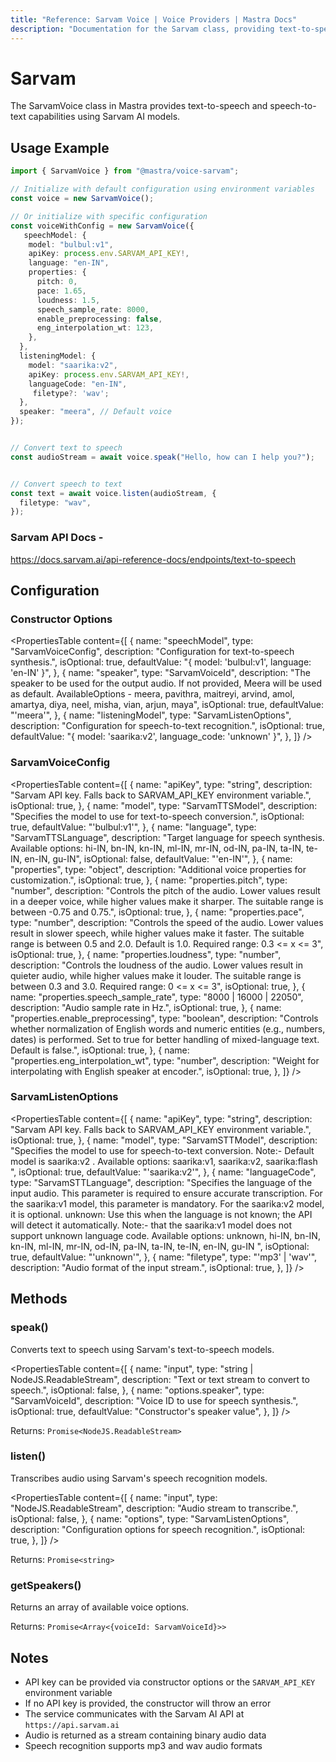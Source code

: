 ```yaml
---
title: "Reference: Sarvam Voice | Voice Providers | Mastra Docs"
description: "Documentation for the Sarvam class, providing text-to-speech and speech-to-text capabilities."
---
```


# Sarvam

The SarvamVoice class in Mastra provides text-to-speech and speech-to-text capabilities using Sarvam AI models.

## Usage Example

```typescript
import { SarvamVoice } from "@mastra/voice-sarvam";

// Initialize with default configuration using environment variables
const voice = new SarvamVoice();

// Or initialize with specific configuration
const voiceWithConfig = new SarvamVoice({
   speechModel: {
    model: "bulbul:v1",
    apiKey: process.env.SARVAM_API_KEY!,
    language: "en-IN",
    properties: {
      pitch: 0,
      pace: 1.65,
      loudness: 1.5,
      speech_sample_rate: 8000,
      enable_preprocessing: false,
      eng_interpolation_wt: 123,
    },
  },
  listeningModel: {
    model: "saarika:v2",
    apiKey: process.env.SARVAM_API_KEY!,
    languageCode: "en-IN",
     filetype?: 'wav';
  },
  speaker: "meera", // Default voice
});


// Convert text to speech
const audioStream = await voice.speak("Hello, how can I help you?");


// Convert speech to text
const text = await voice.listen(audioStream, {
  filetype: "wav",
});
```

### Sarvam API Docs -

https://docs.sarvam.ai/api-reference-docs/endpoints/text-to-speech

## Configuration

### Constructor Options

<PropertiesTable
  content={[
    {
      name: "speechModel",
      type: "SarvamVoiceConfig",
      description: "Configuration for text-to-speech synthesis.",
      isOptional: true,
      defaultValue: "{ model: 'bulbul:v1', language: 'en-IN' }",
    },
    {
      name: "speaker",
      type: "SarvamVoiceId",
      description:
        "The speaker to be used for the output audio. If not provided, Meera will be used as default. AvailableOptions - meera, pavithra, maitreyi, arvind, amol, amartya, diya, neel, misha, vian, arjun, maya",
      isOptional: true,
      defaultValue: "'meera'",
    },
    {
      name: "listeningModel",
      type: "SarvamListenOptions",
      description: "Configuration for speech-to-text recognition.",
      isOptional: true,
      defaultValue: "{ model: 'saarika:v2', language_code: 'unknown' }",
    },
  ]}
/>

### SarvamVoiceConfig

<PropertiesTable
  content={[
    {
      name: "apiKey",
      type: "string",
      description:
        "Sarvam API key. Falls back to SARVAM_API_KEY environment variable.",
      isOptional: true,
    },
    {
      name: "model",
      type: "SarvamTTSModel",
      description: "Specifies the model to use for text-to-speech conversion.",
      isOptional: true,
      defaultValue: "'bulbul:v1'",
    },
    {
      name: "language",
      type: "SarvamTTSLanguage",
      description:
        "Target language for speech synthesis. Available options: hi-IN, bn-IN, kn-IN, ml-IN, mr-IN, od-IN, pa-IN, ta-IN, te-IN, en-IN, gu-IN",
      isOptional: false,
      defaultValue: "'en-IN'",
    },
    {
      name: "properties",
      type: "object",
      description: "Additional voice properties for customization.",
      isOptional: true,
    },
    {
      name: "properties.pitch",
      type: "number",
      description:
        "Controls the pitch of the audio. Lower values result in a deeper voice, while higher values make it sharper. The suitable range is between -0.75 and 0.75.",
      isOptional: true,
    },
    {
      name: "properties.pace",
      type: "number",
      description:
        "Controls the speed of the audio. Lower values result in slower speech, while higher values make it faster. The suitable range is between 0.5 and 2.0. Default is 1.0. Required range: 0.3 <= x <= 3",
      isOptional: true,
    },
    {
      name: "properties.loudness",
      type: "number",
      description:
        "Controls the loudness of the audio. Lower values result in quieter audio, while higher values make it louder. The suitable range is between 0.3 and 3.0. Required range: 0 <= x <= 3",
      isOptional: true,
    },
    {
      name: "properties.speech_sample_rate",
      type: "8000 | 16000 | 22050",
      description: "Audio sample rate in Hz.",
      isOptional: true,
    },
    {
      name: "properties.enable_preprocessing",
      type: "boolean",
      description:
        "Controls whether normalization of English words and numeric entities (e.g., numbers, dates) is performed. Set to true for better handling of mixed-language text. Default is false.",
      isOptional: true,
    },
    {
      name: "properties.eng_interpolation_wt",
      type: "number",
      description: "Weight for interpolating with English speaker at encoder.",
      isOptional: true,
    },
  ]}
/>

### SarvamListenOptions

<PropertiesTable
  content={[
    {
      name: "apiKey",
      type: "string",
      description:
        "Sarvam API key. Falls back to SARVAM_API_KEY environment variable.",
      isOptional: true,
    },
    {
      name: "model",
      type: "SarvamSTTModel",
      description:
        "Specifies the model to use for speech-to-text conversion. Note:- Default model is saarika:v2 . Available options: saarika:v1, saarika:v2, saarika:flash ",
      isOptional: true,
      defaultValue: "'saarika:v2'",
    },
    {
      name: "languageCode",
      type: "SarvamSTTLanguage",
      description:
        "Specifies the language of the input audio. This parameter is required to ensure accurate transcription. For the saarika:v1 model, this parameter is mandatory. For the saarika:v2 model, it is optional. unknown: Use this when the language is not known; the API will detect it automatically. Note:- that the saarika:v1 model does not support unknown language code. Available options: unknown, hi-IN, bn-IN, kn-IN, ml-IN, mr-IN, od-IN, pa-IN, ta-IN, te-IN, en-IN, gu-IN ",
      isOptional: true,
      defaultValue: "'unknown'",
    },
    {
      name: "filetype",
      type: "'mp3' | 'wav'",
      description: "Audio format of the input stream.",
      isOptional: true,
    },
  ]}
/>

## Methods

### speak()

Converts text to speech using Sarvam's text-to-speech models.

<PropertiesTable
  content={[
    {
      name: "input",
      type: "string | NodeJS.ReadableStream",
      description: "Text or text stream to convert to speech.",
      isOptional: false,
    },
    {
      name: "options.speaker",
      type: "SarvamVoiceId",
      description: "Voice ID to use for speech synthesis.",
      isOptional: true,
      defaultValue: "Constructor's speaker value",
    },
  ]}
/>

Returns: `Promise<NodeJS.ReadableStream>`

### listen()

Transcribes audio using Sarvam's speech recognition models.

<PropertiesTable
  content={[
    {
      name: "input",
      type: "NodeJS.ReadableStream",
      description: "Audio stream to transcribe.",
      isOptional: false,
    },
    {
      name: "options",
      type: "SarvamListenOptions",
      description: "Configuration options for speech recognition.",
      isOptional: true,
    },
  ]}
/>

Returns: `Promise<string>`

### getSpeakers()

Returns an array of available voice options.

Returns: `Promise<Array<{voiceId: SarvamVoiceId}>>`

## Notes

- API key can be provided via constructor options or the `SARVAM_API_KEY` environment variable
- If no API key is provided, the constructor will throw an error
- The service communicates with the Sarvam AI API at `https://api.sarvam.ai`
- Audio is returned as a stream containing binary audio data
- Speech recognition supports mp3 and wav audio formats
